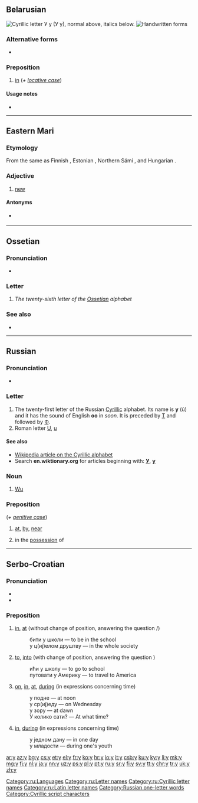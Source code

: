 {{Cyrillic character info|hex=443|name=CYRILLIC SMALL LETTER U}}
{{also|y|ყ|Appendix:Variations of "y"}}
==Belarusian==
[[File:Cyrillic U.png|thumb|right|Cyrillic letter '''У у'''<br/>
(''У у''), normal above, italics below.]]
[[File:21-Russian alphabet-У у.svg|thumb|Handwritten forms]]

===Alternative forms===
* {{l|be|ў}} {{qualifier|after vowels}}

===Preposition===
{{head|be|preposition|sc=Cyrl|tr=u}}

# [[in]] (''+ [[locative case]]'')

====Usage notes====
* {{be-у-ў|у|ў}}

----

==Eastern Mari==

===Etymology===
From the same {{etyl|fiu-pro|chm}} {{m|urj-pro|*wuδe}} as Finnish {{m|fi|uusi}}, Estonian {{m|et|uus}}, Northern Sámi {{m|se|ođas}}, and Hungarian {{m|hu|új}}.

===Adjective===
{{head|chm|adjective|tr=u|sc=Cyrl}}

# [[new]]

====Antonyms====
* {{qualifier|new}} {{l|chm|тошто|sc=Cyrl}}

----

==Ossetian==

===Pronunciation===
* {{qualifier|phoneme}} {{IPA|/u/|/w/|lang=os}}

===Letter===
{{head|os|letter|sc=Cyrl|upper case|У}}

# ''The twenty-sixth letter of the [[Ossetian]] alphabet''

===See also===
* {{list:Cyrillic script letters/os}}

----

==Russian==

===Pronunciation===
* {{ru-IPA|у́}}

===Letter===
{{head|ru|letter|lower case||upper case|У}}

# The twenty-first letter of the Russian [[Cyrillic]] alphabet. Its name is '''у''' (ū) and it has the sound of English '''oo''' in ''soon''. It is preceded by [[т|Т]] and followed by [[ф|Ф]].
# Roman letter [[U]], [[u]]

====See also====
* [[w:Cyrillic alphabet|Wikipedia article on the Cyrillic alphabet]]
* Search '''en.wiktionary.org''' for articles beginning with: '''[http://en.wiktionary.org/w/index.php?title=Special%3AAllpages&from=%D0%A3&namespace=0 У]''', '''[http://en.wiktionary.org/w/index.php?title=Special%3AAllpages&from=%D1%83&namespace=0 у]'''

===Noun===
{{wikipedia|lang=ru|у (китайский язык)}}
{{ru-noun|у|m-in|-}}

# [[Wu]] {{qualifier|language}}

===Preposition===
{{head|ru|preposition}} (''+ [[genitive case]]'')

# [[at]], [[by]], [[near]]
#: {{usex|lang=ru|inline=y|у окна́|at the window}}
#: {{usex|lang=ru|inline=y|Оте́ц у сы́на|The father is at his son’s (house).}}
# in the [[possession]] of {{qualifier|used to express "to have"}}
#: {{usex|lang=ru|inline=y|У вас есть каранда́ш?|Do you have a pencil?}}
#: {{usex|lang=ru|inline=y|У меня́ нет карандаша́.|I don’t have a pencil.}}

[[Category:ru:Languages]]
[[Category:ru:Letter names]]
[[Category:ru:Cyrillic letter names]]
[[Category:ru:Latin letter names]]
[[Category:Russian one-letter words]]

----

==Serbo-Croatian==

===Pronunciation===
* {{IPA|/u/|lang=sh}}
* {{audio|Sr-u.ogg|audio|lang=sh}}

===Preposition===
{{sh-preposition|c|u}}

# {{qualifier|with locative}} [[in]], [[at]] (without change of position, answering the question {{m|sh|sc=Cyrl|гдје̏}}/{{m|sh|sc=Cyrl|где̏}})
#: бити у школи — to be in the school
#: у ц(иј)елом друштву — in the whole society
# {{qualifier|with accusative}} [[to]], [[into]] (with change of position, answering the question {{m|sh|sc=Cyrl|ку̀да}})
#: ићи у школу — to go to school
#: путовати у Америку — to travel to America
# {{qualifier|with accusative}} [[on]], [[in]], [[at]], [[during]] (in expressions concerning time)
#: у подне — at noon
#: у ср(иј)еду — on Wednesday
#: у зору — at dawn
#: У колико сати? — At what time?
# {{qualifier|with locative}} [[in]], [[during]] (in expressions concerning time)
#: у једном дану — in one day
#: у младости — during one's youth

[[Category:Cyrillic script characters]]

[[ar:у]]
[[az:у]]
[[bg:у]]
[[cs:у]]
[[et:у]]
[[el:у]]
[[fr:у]]
[[ko:у]]
[[hr:у]]
[[io:у]]
[[it:у]]
[[csb:у]]
[[ku:у]]
[[ky:у]]
[[li:у]]
[[mk:у]]
[[mg:у]]
[[fj:у]]
[[nl:у]]
[[ja:у]]
[[nn:у]]
[[uz:у]]
[[ps:у]]
[[pl:у]]
[[pt:у]]
[[ru:у]]
[[sr:у]]
[[fi:у]]
[[sv:у]]
[[tt:у]]
[[chr:у]]
[[tr:у]]
[[uk:у]]
[[zh:у]]